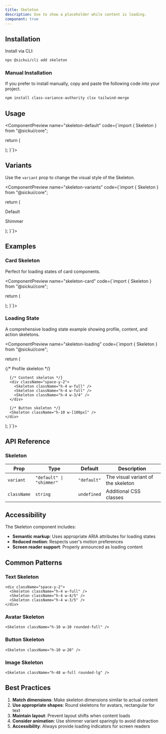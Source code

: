 ```yaml
---
title: Skeleton
description: Use to show a placeholder while content is loading.
component: true
---
```


## Installation

Install via CLI:

```bash
npx @sickui/cli add skeleton
```

### Manual Installation

If you prefer to install manually, copy and paste the following code into your project.

```bash
npm install class-variance-authority clsx tailwind-merge
```

## Usage

<ComponentPreview name="skeleton-default" code={`import { Skeleton } from "@sickui/core";

  return (
    <div className="flex items-center space-x-4">
      <Skeleton className="h-12 w-12 rounded-full" />
      <div className="space-y-2">
        <Skeleton className="h-4 w-[250px]" />
        <Skeleton className="h-4 w-[200px]" />
      </div>
    </div>
  );
}`}>
  <SkeletonDefault />
</ComponentPreview>

## Variants

Use the `variant` prop to change the visual style of the Skeleton.

<ComponentPreview name="skeleton-variants" code={`import { Skeleton } from "@sickui/core";

  return (
    <div className="space-y-4">
      <div className="space-y-2">
        <p className="text-sm font-medium">Default</p>
        <Skeleton className="h-4 w-[250px]" />
      </div>
      <div className="space-y-2">
        <p className="text-sm font-medium">Shimmer</p>
        <Skeleton variant="shimmer" className="h-4 w-[250px]" />
      </div>
    </div>
  );
}`}>
  <SkeletonVariants />
</ComponentPreview>

## Examples

### Card Skeleton

Perfect for loading states of card components.

<ComponentPreview name="skeleton-card" code={`import { Skeleton } from "@sickui/core";

  return (
    <div className="flex flex-col space-y-3">
      <Skeleton className="h-[125px] w-[250px] rounded-xl" />
      <div className="space-y-2">
        <Skeleton className="h-4 w-[250px]" />
        <Skeleton className="h-4 w-[200px]" />
      </div>
    </div>
  );
}`}>
  <SkeletonCard />
</ComponentPreview>

### Loading State

A comprehensive loading state example showing profile, content, and action skeletons.

<ComponentPreview name="skeleton-loading" code={`import { Skeleton } from "@sickui/core";

  return (
    <div className="space-y-6">
      {/* Profile skeleton */}
      <div className="flex items-center space-x-4">
        <Skeleton className="h-12 w-12 rounded-full" />
        <div className="space-y-2">
          <Skeleton className="h-4 w-[200px]" />
          <Skeleton className="h-4 w-[160px]" />
        </div>
      </div>
      
      {/* Content skeleton */}
      <div className="space-y-2">
        <Skeleton className="h-4 w-full" />
        <Skeleton className="h-4 w-full" />
        <Skeleton className="h-4 w-3/4" />
      </div>
      
      {/* Button skeleton */}
      <Skeleton className="h-10 w-[100px]" />
    </div>
  );
}`}>
  <SkeletonLoading />
</ComponentPreview>

## API Reference

### Skeleton

| Prop | Type | Default | Description |
| --- | --- | --- | --- |
| `variant` | `"default" \| "shimmer"` | `"default"` | The visual variant of the skeleton |
| `className` | `string` | `undefined` | Additional CSS classes |

## Accessibility

The Skeleton component includes:

- **Semantic markup**: Uses appropriate ARIA attributes for loading states
- **Reduced motion**: Respects user's motion preferences
- **Screen reader support**: Properly announced as loading content

## Common Patterns

### Text Skeleton
```tsx
<div className="space-y-2">
  <Skeleton className="h-4 w-full" />
  <Skeleton className="h-4 w-4/5" />
  <Skeleton className="h-4 w-3/5" />
</div>
```

### Avatar Skeleton
```tsx
<Skeleton className="h-10 w-10 rounded-full" />
```

### Button Skeleton
```tsx
<Skeleton className="h-10 w-20" />
```

### Image Skeleton
```tsx
<Skeleton className="h-48 w-full rounded-lg" />
```

## Best Practices

1. **Match dimensions**: Make skeleton dimensions similar to actual content
2. **Use appropriate shapes**: Round skeletons for avatars, rectangular for text
3. **Maintain layout**: Prevent layout shifts when content loads
4. **Consider animation**: Use shimmer variant sparingly to avoid distraction
5. **Accessibility**: Always provide loading indicators for screen readers
